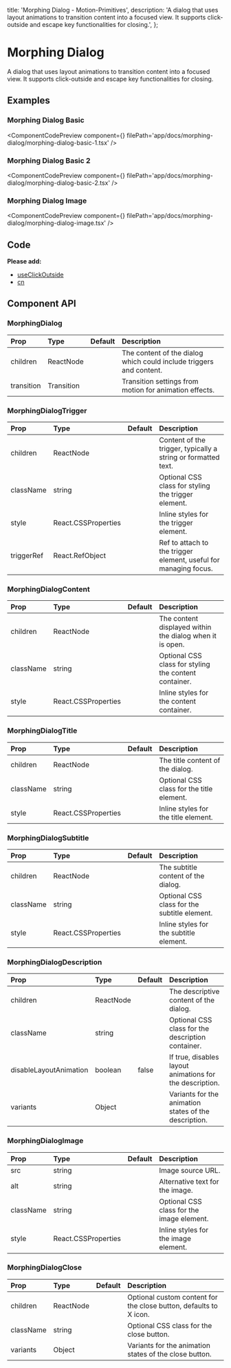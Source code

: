   title: 'Morphing Dialog - Motion-Primitives',
  description:
    'A dialog that uses layout animations to transition content into a focused view. It supports click-outside and escape key functionalities for closing.',
};


# Morphing Dialog

A dialog that uses layout animations to transition content into a focused view. It supports click-outside and escape key functionalities for closing.

## Examples

### Morphing Dialog Basic

<ComponentCodePreview
  component={<MorphingDialogBasicOne />}
  filePath='app/docs/morphing-dialog/morphing-dialog-basic-1.tsx'
/>

### Morphing Dialog Basic 2

<ComponentCodePreview
  component={<MorphingDialogBasicTwo />}
  filePath='app/docs/morphing-dialog/morphing-dialog-basic-2.tsx'
/>

### Morphing Dialog Image

<ComponentCodePreview
  component={<MorphingDialogBasicImage />}
  filePath='app/docs/morphing-dialog/morphing-dialog-image.tsx'
/>

## Code

<CodeBlock filePath='components/core/morphing-dialog.tsx' />

**Please add:**

- [useClickOutside](https://github.com/ibelick/motion-primitives/blob/main/hooks/useClickOutside.tsx)
- [cn](https://github.com/ibelick/motion-primitives/blob/main/lib/utils.ts)

## Component API

### MorphingDialog

| Prop       | Type       | Default | Description                                                         |
| :--------- | :--------- | :------ | :------------------------------------------------------------------ |
| children   | ReactNode  |         | The content of the dialog which could include triggers and content. |
| transition | Transition |         | Transition settings from motion for animation effects.              |

### MorphingDialogTrigger

| Prop       | Type                | Default | Description                                                      |
| :--------- | :------------------ | :------ | :--------------------------------------------------------------- |
| children   | ReactNode           |         | Content of the trigger, typically a string or formatted text.    |
| className  | string              |         | Optional CSS class for styling the trigger element.              |
| style      | React.CSSProperties |         | Inline styles for the trigger element.                           |
| triggerRef | React.RefObject     |         | Ref to attach to the trigger element, useful for managing focus. |

### MorphingDialogContent

| Prop      | Type                | Default | Description                                              |
| :-------- | :------------------ | :------ | :------------------------------------------------------- |
| children  | ReactNode           |         | The content displayed within the dialog when it is open. |
| className | string              |         | Optional CSS class for styling the content container.    |
| style     | React.CSSProperties |         | Inline styles for the content container.                 |

### MorphingDialogTitle

| Prop      | Type                | Default | Description                               |
| :-------- | :------------------ | :------ | :---------------------------------------- |
| children  | ReactNode           |         | The title content of the dialog.          |
| className | string              |         | Optional CSS class for the title element. |
| style     | React.CSSProperties |         | Inline styles for the title element.      |

### MorphingDialogSubtitle

| Prop      | Type                | Default | Description                                  |
| :-------- | :------------------ | :------ | :------------------------------------------- |
| children  | ReactNode           |         | The subtitle content of the dialog.          |
| className | string              |         | Optional CSS class for the subtitle element. |
| style     | React.CSSProperties |         | Inline styles for the subtitle element.      |

### MorphingDialogDescription

| Prop                   | Type      | Default | Description                                              |
| :--------------------- | :-------- | :------ | :------------------------------------------------------- |
| children               | ReactNode |         | The descriptive content of the dialog.                   |
| className              | string    |         | Optional CSS class for the description container.        |
| disableLayoutAnimation | boolean   | false   | If true, disables layout animations for the description. |
| variants               | Object    |         | Variants for the animation states of the description.    |

### MorphingDialogImage

| Prop      | Type                | Default | Description                               |
| :-------- | :------------------ | :------ | :---------------------------------------- |
| src       | string              |         | Image source URL.                         |
| alt       | string              |         | Alternative text for the image.           |
| className | string              |         | Optional CSS class for the image element. |
| style     | React.CSSProperties |         | Inline styles for the image element.      |

### MorphingDialogClose

| Prop      | Type      | Default | Description                                                       |
| :-------- | :-------- | :------ | :---------------------------------------------------------------- |
| children  | ReactNode |         | Optional custom content for the close button, defaults to X icon. |
| className | string    |         | Optional CSS class for the close button.                          |
| variants  | Object    |         | Variants for the animation states of the close button.            |
